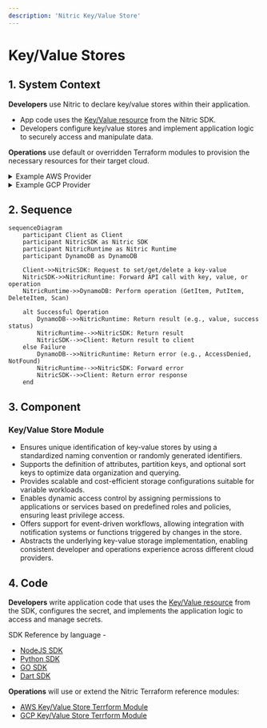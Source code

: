 ```yaml
---
description: 'Nitric Key/Value Store'
---
```


# Key/Value Stores

## 1. System Context

**Developers** use Nitric to declare key/value stores within their application.

- App code uses the [Key/Value resource](/keyvalue) from the Nitric SDK.
- Developers configure key/value stores and implement application logic to securely access and manipulate data.

**Operations** use default or overridden Terraform modules to provision the necessary resources for their target cloud.

<details>
  <summary>Example AWS Provider</summary>

- **AWS DynamoDB** serves as the key/value store backend.
- **AWS IAM** provides roles and policies for secure access to DynamoDB tables.

```mermaid
flowchart TD
    Developer["Developer"]
    Operations["Operations"]
    App["nitric up"]
    DynamoDB["AWS DynamoDB<br>(Key/Value Store)"]
    Lambda["AWS Lambda Functions"]
    IAM["AWS IAM"]

    Developer -->|Code| App
    Operations -->|Terraform| App
    App -->|Create DynamoDB| DynamoDB
    Lambda -->|Store/Retrieve Data| DynamoDB
    App -->|Provide Access| IAM
    IAM -->DynamoDB

classDef default line-height:1;
classDef edgeLabel line-height:2;
```

</details>
<details>
  <summary>Example GCP Provider</summary>

- **Google Firestore** serves as the key/value store backend.
- **Google IAM** provides roles and policies for secure access to Firestore.

```mermaid
flowchart TD
    Developer["Developer"]
    Operations["Operations"]
    App["nitric up"]
    Firestore["Google Firestore<br>(Key/Value Store)"]
    CloudFunctions["Google Cloud Functions"]
    IAM["Google IAM"]

    Developer -->|Code| App
    Operations -->|Terraform| App
    App -->|Create Firestore| Firestore
    CloudFunctions -->|Store/Retrieve Data| Firestore
    App -->|Provide Access| IAM
    IAM -->Firestore

classDef default line-height:1;
classDef edgeLabel line-height:2;
```

</details>

## 2. Sequence

```mermaid
sequenceDiagram
    participant Client as Client
    participant NitricSDK as Nitric SDK
    participant NitricRuntime as Nitric Runtime
    participant DynamoDB as DynamoDB

    Client->>NitricSDK: Request to set/get/delete a key-value
    NitricSDK->>NitricRuntime: Forward API call with key, value, or operation
    NitricRuntime->>DynamoDB: Perform operation (GetItem, PutItem, DeleteItem, Scan)

    alt Successful Operation
        DynamoDB-->>NitricRuntime: Return result (e.g., value, success status)
        NitricRuntime-->>NitricSDK: Return result
        NitricSDK-->>Client: Return result to client
    else Failure
        DynamoDB-->>NitricRuntime: Return error (e.g., AccessDenied, NotFound)
        NitricRuntime-->>NitricSDK: Forward error
        NitricSDK-->>Client: Return error response
    end
```

## 3. Component

### Key/Value Store Module

- Ensures unique identification of key-value stores by using a standardized naming convention or randomly generated identifiers.
- Supports the definition of attributes, partition keys, and optional sort keys to optimize data organization and querying.
- Provides scalable and cost-efficient storage configurations suitable for variable workloads.
- Enables dynamic access control by assigning permissions to applications or services based on predefined roles and policies, ensuring least privilege access.
- Offers support for event-driven workflows, allowing integration with notification systems or functions triggered by changes in the store.
- Abstracts the underlying key-value storage implementation, enabling consistent developer and operations experience across different cloud providers.

## 4. Code

**Developers** write application code that uses the [Key/Value resource](/keyvalue) from the SDK, configures the secret, and implements the application logic to access and manage secrets.

SDK Reference by language -

- [NodeJS SDK](/reference/nodejs/keyvalue/keyvalue)
- [Python SDK](/reference/python/keyvalue/keyvalue)
- [GO SDK](/reference/go/keyvalue/keyvalue)
- [Dart SDK](/reference/dart/keyvalue/keyvalue)

**Operations** will use or extend the Nitric Terraform reference modules:

- [AWS Key/Value Store Terrform Module](https://github.com/nitrictech/nitric/blob/main/cloud/aws/deploytf/.nitric/modules/keyvalue/main.tf)
- [GCP Key/Value Store Terrform Module](https://github.com/nitrictech/nitric/blob/main/cloud/gcp/deploytf/.nitric/modules/keyvalue/main.tf)
